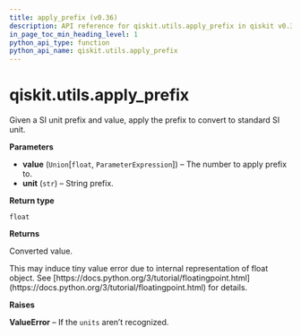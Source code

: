 ```yaml
---
title: apply_prefix (v0.36)
description: API reference for qiskit.utils.apply_prefix in qiskit v0.36
in_page_toc_min_heading_level: 1
python_api_type: function
python_api_name: qiskit.utils.apply_prefix
---
```


<span id="qiskit-utils-apply-prefix" />

# qiskit.utils.apply\_prefix

<Function id="qiskit.utils.apply_prefix" isDedicatedPage={true} github="https://github.com/qiskit/qiskit/tree/stable/0.20/qiskit/utils/units.py" signature="apply_prefix(value, unit)">
  Given a SI unit prefix and value, apply the prefix to convert to standard SI unit.

  **Parameters**

  *   **value** (`Union`\[`float`, `ParameterExpression`]) – The number to apply prefix to.
  *   **unit** (`str`) – String prefix.

  **Return type**

  `float`

  **Returns**

  Converted value.

  <Admonition title="Note" type="note">
    This may induce tiny value error due to internal representation of float object. See [https://docs.python.org/3/tutorial/floatingpoint.html](https://docs.python.org/3/tutorial/floatingpoint.html) for details.
  </Admonition>

  **Raises**

  **ValueError** – If the `units` aren’t recognized.
</Function>

